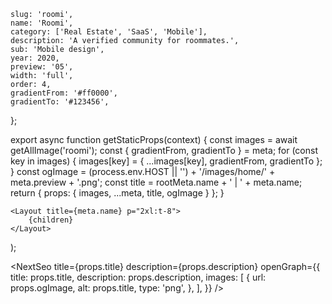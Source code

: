 
	slug: 'roomi',
	name: 'Roomi',
	category: ['Real Estate', 'SaaS', 'Mobile'],
	description: 'A verified community for roommates.',
	sub: 'Mobile design',
	year: 2020,
	preview: '05',
	width: 'full',
	order: 4,
	gradientFrom: '#ff0000',
	gradientTo: '#123456',
};

export async function getStaticProps(context) {
	const images = await getAllImage('roomi');
	const { gradientFrom, gradientTo } = meta;
	for (const key in images) {
		images[key] = { ...images[key], gradientFrom, gradientTo };
	}
	const ogImage =
		(process.env.HOST || '') + '/images/home/' + meta.preview + '.png';
	const title = rootMeta.name + ' | ' + meta.name;
	return { props: { images, ...meta, title, ogImage } };
}

	<Layout title={meta.name} p="2xl:t-8">
		{children}
	</Layout>
);

<NextSeo
	title={props.title}
	description={props.description}
	openGraph={{
		title: props.title,
		description: props.description,
		images: [
			{
				url: props.ogImage,
				alt: props.title,
				type: 'png',
			},
		],
	}}
/>

<Title
	text="Rent rooms and find roommates in a verified community."
	sub="Roomi 2021"
/>

<FullWidth>
	<Image {...props.images['01']} />
</FullWidth>

<RegularWidth>
	<Paragraph>
		<div className="mb-3">
			Roomi is the largest social network for roommates. It’s a dynamic
			marketplace where people can get verified, matched based on compatibility,
			search for their ideal rooms, and post their rooms for rent.
		</div>
		<div>
			We partnered with the Roomi team to revamp the mobile applications on iOS
			and Android, with a common goal to streamline user experience and maximize
			values to users.
		</div>
	</Paragraph>
</RegularWidth>

<Header>1 — Getting started</Header>

<RegularWidth>
	<TwoColumns>
		<Image {...props.images['02']} />
		<Image {...props.images['03']} />
	</TwoColumns>
</RegularWidth>

<RegularWidth>
	<Caption>
		After downloading the application, users can already browse listing without
		signing up. This lower the barrier to entry and enable users to get values
		out of the application immediately. The sign up experience is extremely
		simple with only a few basic questions. Users will then go through a phone
		verification to guarantee maximum security.
	</Caption>
</RegularWidth>

<Header>2 — Finding a place to stay</Header>

<RegularWidth>
	<TwoColumns>
		<Image {...props.images['04']} />
		<Image {...props.images['05']} />
	</TwoColumns>
</RegularWidth>

<RegularWidth>
	<Caption>
		To find rooms and apartments, users go to the very first tab - Listings.
		Here users can scroll through thousands of listings with a high-level
		overview with important information. Tapping on each listing reveals a
		detailed screen that show case comprehensive and well-organized information,
		such as layouts, capacity, host profile, amenities, house rules,
		transportations, and more.
	</Caption>
</RegularWidth>

<RegularWidth>
	<TwoColumns>
		<Image {...props.images['06']} />
		<Image {...props.images['07']} />
	</TwoColumns>
</RegularWidth>

<RegularWidth>
	<Caption>
		To ensure that we are showing the best results. We have designed a robust
		filtering system, which enable users to tailor their search in various
		requirements, such as Location, neighborhood, listing type, number of beds,
		baths, budget, etc.
	</Caption>
</RegularWidth>

<Header>3 — Searching for roomate</Header>

<FullWidth>
	<Image {...props.images['08']} />
</FullWidth>

<RegularWidth>
	<Caption>
		Finding a roommate is like dating. We use an algorithm to give you the best
		roommate matches. The experience is gamified to make the search fun. We
		designed a rich profile experience that brings out diverse personalities.
	</Caption>
</RegularWidth>

<RegularWidth>
	<Image {...props.images['09']} />
</RegularWidth>

<Header>4 — Getting verified</Header>

<RegularWidth>
	<Image {...props.images['10']} />
</RegularWidth>

<RegularWidth>
	<Caption>
		Roomi’s biggest value proposition is being the safest social network with
		robust background verifications. We created digital touch points that
		appeared at the right moments to educate users about how Roomi verifies
		users and at the same time, prompt user to get verified.
	</Caption>
</RegularWidth>

<Header>5 — Boosts</Header>

<RegularWidth>
	<Image {...props.images['11']} />
</RegularWidth>
